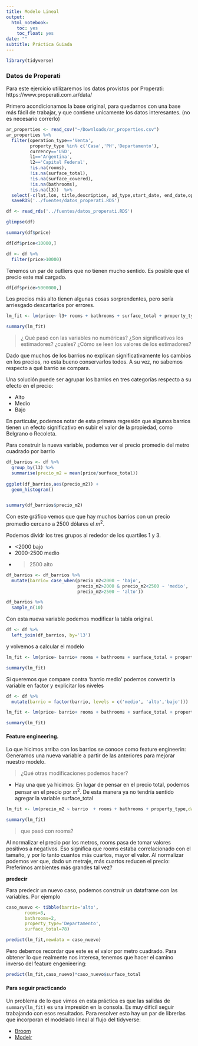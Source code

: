 ```yaml
---
title: Modelo Lineal
output:
  html_notebook:
    toc: yes
    toc_float: yes
date: ""
subtitle: Práctica Guiada
---
```



```r
library(tidyverse)
```

### Datos de Properati

Para este ejercicio utilizaremos los datos provistos por Properati: https://www.properati.com.ar/data/


Primero acondicionamos la base original, para quedarnos con una base más fácil de trabajar, y que contiene unicamente los datos interesantes. (no es necesario correrlo)

```r
ar_properties <- read_csv("~/Downloads/ar_properties.csv")
ar_properties %>% 
  filter(operation_type=='Venta',
         property_type %in% c('Casa','PH','Departamento'),
         currency=='USD',
         l1=='Argentina',
         l2=='Capital Federal',
         !is.na(rooms),
         !is.na(surface_total),
         !is.na(surface_covered),
         !is.na(bathrooms),
         !is.na(l3))  %>% 
  select(-c(lat,lon, title,description, ad_type,start_date, end_date,operation_type,currency, l1, l2,l4,l5,l6,price_period,bedrooms))   %>% 
  saveRDS('../fuentes/datos_properati.RDS')
```



```r
df <- read_rds('../fuentes/datos_properati.RDS')

glimpse(df)
```

```r
summary(df$price)

df[df$price<10000,]

df <- df %>% 
  filter(price>10000)
```
Tenemos un par de outliers que no tienen mucho sentido. Es posible que el precio este mal cargado.


```r
df[df$price>5000000,]
```

Los precios más alto tienen algunas cosas sorprendentes, pero sería arriesgado descartarlos por errores.


```r
lm_fit <- lm(price~ l3+ rooms + bathrooms + surface_total + property_type,data = df)
```

```r
summary(lm_fit)
```

> ¿ Qué pasó con las variables no numéricas?
> ¿Son significativos los estimadores? ¿cuales?
> ¿Cómo se leen los valores de los estimadores?


Dado que muchos de los barrios no explican significativamente los cambios en los precios, no esta bueno conservarlos todos. A su vez, no sabemos respecto a qué barrio se compara.

Una solución puede ser agrupar los barrios en tres categorías respecto a su efecto en el precio: 

- Alto
- Medio
- Bajo

En particular, podemos notar de esta primera regresión que algunos barrios tienen un efecto significativo en subir el valor de la propiedad, como Belgrano o Recoleta. 

Para construir la nueva variable, podemos ver el precio promedio del metro cuadrado por barrio

```r

df_barrios <- df %>% 
  group_by(l3) %>% 
  summarise(precio_m2 = mean(price/surface_total)) 
  
ggplot(df_barrios,aes(precio_m2)) +
  geom_histogram()


summary(df_barrios$precio_m2)
```

Con este gráfico vemos que que hay muchos barrios con un precio promedio cercano a 2500 dólares el $m^2$.

Podemos dividr los tres grupos al rededor de los quartiles 1 y 3. 

- <2000 bajo
- 2000-2500 medio
- >2500 alto

```r
df_barrios <- df_barrios %>% 
  mutate(barrio= case_when(precio_m2<2000 ~ 'bajo',
                           precio_m2>2000 & precio_m2<2500 ~ 'medio',
                           precio_m2>2500 ~ 'alto'))

df_barrios %>% 
  sample_n(10)
```

Con esta nueva variable podemos modificar la tabla original.

```r
df <- df %>% 
  left_join(df_barrios, by='l3')
```


y volvemos a calcular el modelo



```r
lm_fit <- lm(price~ barrio+ rooms + bathrooms + surface_total + property_type,data = df)

summary(lm_fit)
```

Si queremos que compare contra 'barrio medio' podemos convertir la variable en factor y explicitar los niveles

```r
df <- df %>% 
  mutate(barrio = factor(barrio, levels = c('medio', 'alto','bajo')))

lm_fit <- lm(price~ barrio+ rooms + bathrooms + surface_total + property_type,data = df)

summary(lm_fit)
```


#### Feature engineering.

Lo que hicimos arriba con los barrios se conoce como feature engineerin: Generamos una nueva variable a partir de las anteriores para mejorar nuestro modelo. 

> ¿Qué otras modificaciones podemos hacer?

- Hay una que ya hicimos: En lugar de pensar en el precio total, podemos pensar en el precio por $m^2$. De esta manera ya no tendría sentido agregar la variable surface_total

```r


lm_fit <- lm(precio_m2 ~ barrio  + rooms + bathrooms + property_type,data = df)

summary(lm_fit)
```


> que pasó con rooms?

Al normalizar el precio por los metros, rooms pasa de tomar valores positivos a negativos. Eso significa que rooms estaba correlacionado con el tamaño, y por lo tanto cuantos más cuartos, mayor el valor. Al normalizar podemos ver que, dado un metraje, más cuartos reducen el precio: Preferimos ambientes más grandes tal vez?

__predecir__

Para predecir un nuevo caso, podemos construir un dataframe con las variables. Por ejemplo
```r
caso_nuevo <- tibble(barrio='alto',
       rooms=3,
       bathrooms=2,
       property_type='Departamento',
       surface_total=78) 

predict(lm_fit,newdata = caso_nuevo)
```

Pero debemos recordar que este es el valor por metro cuadrado. Para obtener lo que realmente nos interesa, tenemos que hacer el camino inverso del feature engenieering:

```r
predict(lm_fit,caso_nuevo)*caso_nuevo$surface_total
```



#### Para seguir practicando

Un problema de lo que vimos en esta práctica es que las salidas de `summary(lm_fit)` es una impresión en la consola. Es muy difícil seguir trabajando con esos resultados. Para resolver esto hay un par de librerías que incorporan el modelado lineal al flujo del tidyverse:

  + [Broom](https://cran.r-project.org/web/packages/broom/vignettes/broom.html)
  + [Modelr](https://modelr.tidyverse.org/)

